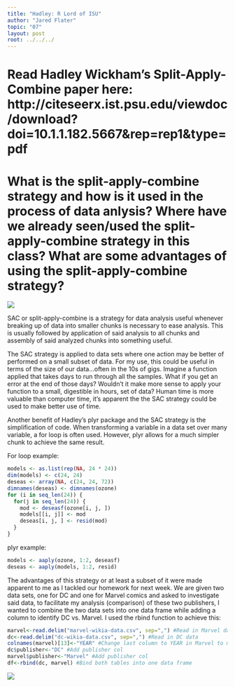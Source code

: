 ```yaml
---
title: "Hadley: R Lord of ISU"
author: "Jared Flater"
topic: "07"
layout: post
root: ../../../
---
```


# Read Hadley Wickham's Split-Apply-Combine paper here: http://citeseerx.ist.psu.edu/viewdoc/download?doi=10.1.1.182.5667&rep=rep1&type=pdf

# What is the split-apply-combine strategy and how is it used in the process of data anlysis? Where have we already seen/used the split-apply-combine strategy in this class? What are some advantages of using the split-apply-combine strategy?

![](images/homer_split.gif)

SAC or split-apply-combine is a strategy for data analysis useful whenever breaking up of data into smaller chunks is necessary to ease analysis. This is usually followed by application of said analysis to all chunks and assembly of said analyzed chunks into something useful.

The SAC strategy is applied to data sets where one action may be better of performed on a small subset of data. For my use, this could be useful in terms of the size of our data...often in the 10s of gigs. Imagine a function applied that takes days to run through all the samples. What if you get an error at the end of those days? Wouldn't it make more sense to apply your function to a small, digestible in hours, set of data? Human time is more valuable than computer time, it's apparent the the SAC strategy could be used to make better use of time. 

Another benefit of Hadley's plyr package and the SAC strategy is the simplification of code. When transforming a variable in a data set over many variable, a for loop is often used. However, plyr allows for a much simpler chunk to achieve the same result. 

For loop example: 
```r
models <- as.list(rep(NA, 24 * 24))
dim(models) <- c(24, 24)
deseas <- array(NA, c(24, 24, 72))
dimnames(deseas) <- dimnames(ozone)
for (i in seq_len(24)) {
  for(j in seq_len(24)) {
    mod <- deseasf(ozone[i, j, ])
    models[[i, j]] <- mod
    deseas[i, j, ] <- resid(mod)
  }
}
```

plyr example:
```r
models <- aaply(ozone, 1:2, deseasf)
deseas <- aaply(models, 1:2, resid)
```





The advantages of this strategy or at least a subset of it were made apparent to me as I tackled our homework for next week. We are given two data sets, one for DC and one for Marvel comics and asked to investigate said data, to facilitate my analysis (comparison) of these two publishers, I wanted to combine the two data sets into one data frame while adding a column to identify DC vs. Marvel. I used the rbind function to achieve this:

```r
marvel<-read.delim("marvel-wikia-data.csv", sep=",") #Read in Marvel data
dc<-read.delim("dc-wikia-data.csv", sep=",") #Read in DC data
colnames(marvel)[13]<-"YEAR" #Change last column to YEAR in Marvel to match YEAR in DC
dc$publisher<-"DC" #Add publisher col
marvel$publisher<-"Marvel" #Add publisher col
df<-rbind(dc, marvel) #Bind both tables into one data frame

```
![](images/bart_lisa_combine.gif)